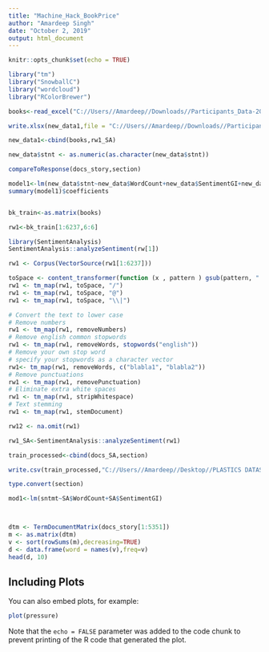 ---
title: "Machine_Hack_BookPrice"
author: "Amardeep Singh"
date: "October 2, 2019"
output: html_document
---

```{r setup, include=FALSE}
knitr::opts_chunk$set(echo = TRUE)
```

```{r}
library("tm")
library("SnowballC")
library("wordcloud")
library("RColorBrewer")
```
```{r}
books<-read_excel("C://Users//Amardeep//Downloads//Participants_Data-20190926T094854Z-001//Participants_Data//Data_Train.xlsx",col_names = TRUE)
```
```{r}
write.xlsx(new_data1,file = "C://Users//Amardeep//Downloads//Participants_Data-20190926T094854Z-001//Participants_Data.sentiment.xlsx")
```
```{r}
new_data1<-cbind(books,rw1_SA)
```
```{r}
new_data$stnt <- as.numeric(as.character(new_data$stnt))

```
```{r}
compareToResponse(docs_story,section)
```

```{r}
model1<-lm(new_data$stnt~new_data$WordCount+new_data$SentimentGI+new_data$SentimentHE+new_data$SentimentHE+new_data$SentimentQDAP+new_data$SentimentLM)
summary(model1)$coefficients
```
```{r}

```
```{r}
bk_train<-as.matrix(books)
```
```{r}
rw1<-bk_train[1:6237,6:6]
```
```{r}
library(SentimentAnalysis)
SentimentAnalysis::analyzeSentiment(rw[1])
```
```{r}
rw1 <- Corpus(VectorSource(rw1[1:6237]))
```
```{r}
toSpace <- content_transformer(function (x , pattern ) gsub(pattern, " ", x))
rw1 <- tm_map(rw1, toSpace, "/")
rw1 <- tm_map(rw1, toSpace, "@")
rw1 <- tm_map(rw1, toSpace, "\\|")
```
```{r}
# Convert the text to lower case
# Remove numbers
rw1 <- tm_map(rw1, removeNumbers)
# Remove english common stopwords
rw1 <- tm_map(rw1, removeWords, stopwords("english"))
# Remove your own stop word
# specify your stopwords as a character vector
rw1<- tm_map(rw1, removeWords, c("blabla1", "blabla2")) 
# Remove punctuations
rw1 <- tm_map(rw1, removePunctuation)
# Eliminate extra white spaces
rw1 <- tm_map(rw1, stripWhitespace)
# Text stemming
rw1 <- tm_map(rw1, stemDocument)
```
```{r}
rw12 <- na.omit(rw1)
```
```{r}
rw1_SA<-SentimentAnalysis::analyzeSentiment(rw1)
```
```{r}
train_processed<-cbind(docs_SA,section)
```
```{r}
write.csv(train_processed,"C://Users//Amardeep//Desktop//PLASTICS DATASETS//train_processed.csv")
```
```{r}
type.convert(section)
```
```{r}
mod1<-lm(sntmt~SA$WordCount+SA$SentimentGI)
```
```{r}

```
```{r}

```
```{r}
dtm <- TermDocumentMatrix(docs_story[1:5351])
m <- as.matrix(dtm)
v <- sort(rowSums(m),decreasing=TRUE)
d <- data.frame(word = names(v),freq=v)
head(d, 10)


```

## Including Plots

You can also embed plots, for example:

```{r pressure, echo=FALSE}
plot(pressure)
```

Note that the `echo = FALSE` parameter was added to the code chunk to prevent printing of the R code that generated the plot.
